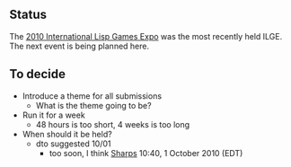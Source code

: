 == Status ==

The [[ILGE2010|2010 International Lisp Games Expo]] was the most recently held ILGE.  The next event is being planned here.

== To decide ==

* Introduce a theme for all submissions
** What is the theme going to be?
* Run it for a week
** 48 hours is too short, 4 weeks is too long
* When should it be held?
** dto suggested 10/01
*** too soon, I think [[User:Sharps|Sharps]] 10:40, 1 October 2010 (EDT)